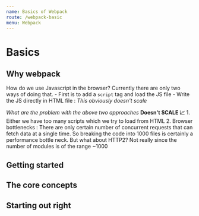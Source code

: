 ```yaml
---
name: Basics of Webpack
route: /webpack-basic
menu: Webpack
---
```


# Basics

## Why webpack

How do we use Javascript in the browser? Currently there are only two ways of doing that.
        - First is to add a `script` tag and load the JS file
        - Write the JS directly in HTML file : *This obviously doesn't scale*

*What are the problem with the above two approaches*
**Doesn't SCALE 📈**
        1. Either we have too many scripts which we try to load from HTML
        2. Browser bottlenecks : There are only certain number of concurrent requests that can fetch data at a single time. So breaking the code into 1000 files is certainly a
        performance bottle neck. But what about HTTP2? Not really since the number of modules is of the range ~1000

## Getting started

## The core concepts

## Starting out right